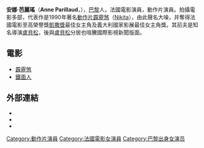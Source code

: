 {{Refimprove|time=2013-02-03T10:51:27+00:00 }}
{{noteTA
|T=zh-tw:安娜·芭麗瑤; zh-hk:安妮·芭莉羅; zh-cn:安妮·芭莉罗;
|G1=Show
|G2=Movie
}}

{{Infobox person
| name             = Anne Parillaud
| image            = Anne Parillaud Deauville 2014.jpg
| image_size       = 230px
| caption          = 
| birth_date       = {{Birth date and age|1960|5|6|df=y}}
| birth_place      = {{FRA}}[[巴黎|巴黎]]
| years_active     = 1977–
| occupation       = 演员
| spouse           = {{marriage|[[盧貝松|盧貝松]]|1986|1991}}<br>{{marriage|[[让-米歇尔·雅尔|让-米歇尔·雅尔]]|2005|2010}}
| children         = 1
}}

'''安娜·芭麗瑤'''（'''Anne Parillaud'''，{{bd|1960年|5月6日||catIdx=Parillaud, Anne}}），[[巴黎|巴黎]]人，法國電影演員，動作片演員。拍攝電影多部，代表作是1990年著名[[動作片|動作片]][[霹靂煞|霹靂煞]]（[[Nikita|Nikita]]），由此聲名大噪，并奪得法國電影至高榮譽獎[[凱撒獎|凱撒獎]]最佳女主角及義大利國家影展最佳女主角獎。其前夫是知名導演[[盧貝松|盧貝松]]，後與[[盧貝松|盧貝松]]分居也喧騰國際影視新聞版面。

==電影==
*[[霹靂煞|霹靂煞]]
*[[鐵面人_(1998年電影)|鐵面人]]

==外部連結==
* {{IMDb name|id=0001594|name=Anne Parillaud}}
* {{AllMovie name|55020}}
* {{allocine name|id=10974}}

{{凱薩獎最佳女主角獎}}
{{義大利電影金像獎最佳外國女演員}}
{{Authority control}}

{{DEFAULTSORT:Parillaud, Anne}}
[[Category:動作片演員|Category:動作片演員]]
[[Category:法國電影女演員|Category:法國電影女演員]]
[[Category:巴黎出身女演员|Category:巴黎出身女演员]]